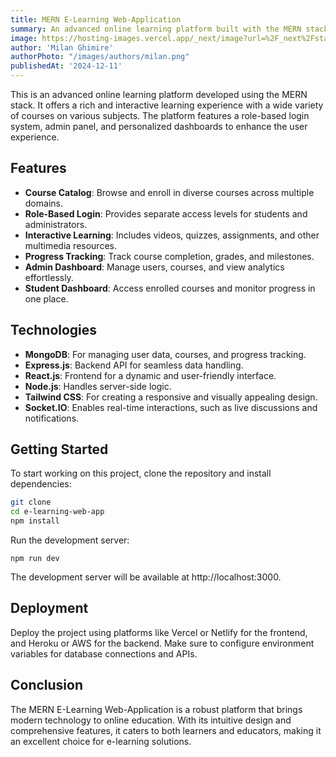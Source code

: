 ```yaml
---
title: MERN E-Learning Web-Application
summary: An advanced online learning platform built with the MERN stack, offering a wide range of courses and interactive learning experiences.
image: https://hosting-images.vercel.app/_next/image?url=%2F_next%2Fstatic%2Fmedia%2Felarning.4c61ad12.png&w=2048&q=75
author: 'Milan Ghimire'
authorPhoto: "/images/authors/milan.png"
publishedAt: '2024-12-11'
---
```


This is an advanced online learning platform developed using the MERN stack. It offers a rich and interactive learning experience with a wide variety of courses on various subjects. The platform features a role-based login system, admin panel, and personalized dashboards to enhance the user experience.

## Features

- **Course Catalog**: Browse and enroll in diverse courses across multiple domains.
- **Role-Based Login**: Provides separate access levels for students and administrators.
- **Interactive Learning**: Includes videos, quizzes, assignments, and other multimedia resources.
- **Progress Tracking**: Track course completion, grades, and milestones.
- **Admin Dashboard**: Manage users, courses, and view analytics effortlessly.
- **Student Dashboard**: Access enrolled courses and monitor progress in one place.

## Technologies

- **MongoDB**: For managing user data, courses, and progress tracking.
- **Express.js**: Backend API for seamless data handling.
- **React.js**: Frontend for a dynamic and user-friendly interface.
- **Node.js**: Handles server-side logic.
- **Tailwind CSS**: For creating a responsive and visually appealing design.
- **Socket.IO**: Enables real-time interactions, such as live discussions and notifications.

## Getting Started

To start working on this project, clone the repository and install dependencies:

```bash
git clone
cd e-learning-web-app
npm install
```
Run the development server:
```
npm run dev
```
The development server will be available at http://localhost:3000.

## Deployment

Deploy the project using platforms like Vercel or Netlify for the frontend, and Heroku or AWS for the backend. Make sure to configure environment variables for database connections and APIs.

## Conclusion

The MERN E-Learning Web-Application is a robust platform that brings modern technology to online education. With its intuitive design and comprehensive features, it caters to both learners and educators, making it an excellent choice for e-learning solutions.